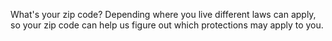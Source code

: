 
What's your zip code? Depending where you live different laws can apply, so your zip code can help us figure out which protections may apply to you.

<Zip /><p></p>
<FlowSelector />